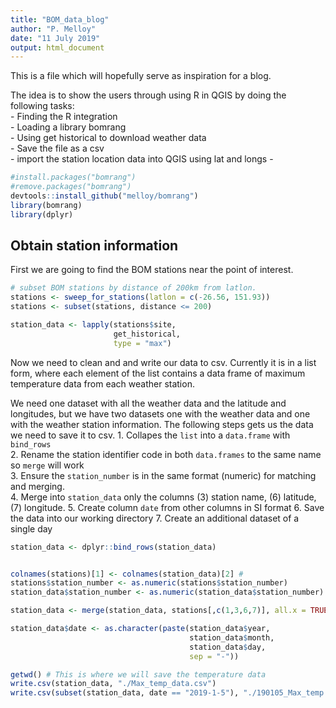 ```yaml
---
title: "BOM_data_blog"
author: "P. Melloy"
date: "11 July 2019"
output: html_document
---
```


This is a file which will hopefully serve as inspiration for a blog.

The idea is to show the users through using R in QGIS by doing the following tasks:  
   -  Finding the R integration  
   -  Loading a library bomrang  
   -  Using get historical to download weather data  
   -  Save the file as a csv  
   -  import the station location data into QGIS using lat and longs
   -  
   
```r
#install.packages("bomrang")
#remove.packages("bomrang")
devtools::install_github("melloy/bomrang")
library(bomrang)
library(dplyr)

```

## Obtain station information   
First we are going to find the BOM stations near the point of interest.  

```r

# subset BOM stations by distance of 200km from latlon.
stations <- sweep_for_stations(latlon = c(-26.56, 151.93))
stations <- subset(stations, distance <= 200)

station_data <- lapply(stations$site, 
                       get_historical,
                       type = "max")

```


Now we need to clean and and write our data to csv. Currently it is in a list form, where each element of the list contains a data frame of maximum temperature data from each weather station.  

We need one dataset with all the weather data and the latitude and longitudes, but we have two datasets one with the weather data and one with the weather station information. The following steps gets us the data we need to save it to csv.
   1. Collapes the `list` into a `data.frame` with `bind_rows`  
   2. Rename the station identifier code in both `data.frames` to the same name so `merge` will work  
   3. Ensure the `station_number` is in the same format (numeric) for matching and merging.  
   4. Merge into `station_data` only the columns (3) station name, (6) latitude, (7) longitude.
   5. Create column `date` from other columns in SI format
   6. Save the data into our working directory
   7. Create an additional dataset of a single day
   
```r
station_data <- dplyr::bind_rows(station_data)


colnames(stations)[1] <- colnames(station_data)[2] # 
stations$station_number <- as.numeric(stations$station_number)
station_data$station_number <- as.numeric(station_data$station_number)

station_data <- merge(station_data, stations[,c(1,3,6,7)], all.x = TRUE)

station_data$date <- as.character(paste(station_data$year,
                                        station_data$month,
                                        station_data$day,
                                        sep = "-"))

getwd() # This is where we will save the temperature data
write.csv(station_data, "./Max_temp_data.csv")
write.csv(subset(station_data, date == "2019-1-5"), "./190105_Max_temp.csv")
```

